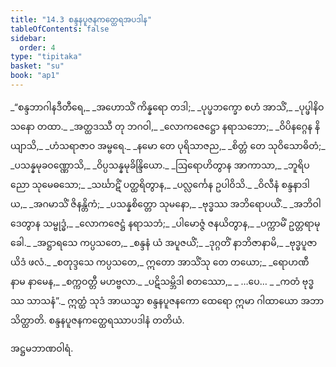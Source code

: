 ```yaml
---
title: "14.3 စန္ဒနပူဇနကတ္ထေရအပဒါန"
tableOfContents: false
sidebar:
  order: 4
type: "tipitaka"
basket: "su"
book: "ap1"
---
```



<DynamicBreadcrumb />

<Division number="17" book="ap1">

<Paragraph number="2202" type="verses" book="ap1">
_“စန္ဒဘာဂါနဒီတီရေ,_  
_အဟောသိံ ကိန္နရော တဒါ;_  
_ပုပ္ဖဘက္ခော စဟံ အာသိံ,_  
_ပုပ္ဖါနိဝသနော တထာ._  

</Paragraph>

</Division>
<Division number="18" book="ap1">

<Paragraph number="2203" type="verses" book="ap1">
_အတ္ထဒဿီ တု ဘဂဝါ,_  
_လောကဇေဋ္ဌော နရာသဘော;_  
_ဝိပိနဂ္ဂေန နိယျာသိ,_  
_ဟံသရာဇာဝ အမ္ဗရေ._  

</Paragraph>

</Division>
<Division number="19" book="ap1">

<Paragraph number="2204" type="verses" book="ap1">
_နမော တေ ပုရိသာဇည,_  
_စိတ္တံ တေ သုဝိသောဓိတံ;_  
_ပသန္နမုခဝဏ္ဏောသိ,_  
_ဝိပ္ပသန္နမုခိန္ဒြိယော._  

</Paragraph>

</Division>
<Division number="20" book="ap1">

<Paragraph number="2205" type="verses" book="ap1">
_ဩရောဟိတွာန အာကာသာ,_  
_ဘူရိပညော သုမေဓသော;_  
_သင်္ဃာဋိံ ပတ္ထရိတွာန,_  
_ပလ္လင်္ကေန ဥပါဝိသိ._  

</Paragraph>

</Division>
<Division number="21" book="ap1">

<Paragraph number="2206" type="verses" book="ap1">
_ဝိလီနံ စန္ဒနာဒါယ,_  
_အဂမာသိံ ဇိနန္တိကံ;_  
_ပသန္နစိတ္တော သုမနော,_  
_ဗုဒ္ဓဿ အဘိရောပယိံ._  

</Paragraph>

</Division>
<Division number="22" book="ap1">

<Paragraph number="2207" type="verses" book="ap1">
_အဘိဝါဒေတွာန သမ္ဗုဒ္ဓံ,_  
_လောကဇေဋ္ဌံ နရာသဘံ;_  
_ပါမောဇ္ဇံ ဇနယိတွာန,_  
_ပက္ကာမိံ ဥတ္တရာမုခေါ._  

</Paragraph>

</Division>
<Division number="23" book="ap1">

<Paragraph number="2208" type="verses" book="ap1">
_အဋ္ဌာရသေ ကပ္ပသတေ,_  
_စန္ဒနံ ယံ အပူဇယိံ;_  
_ဒုဂ္ဂတိံ နာဘိဇာနာမိ,_  
_ဗုဒ္ဓပူဇာယိဒံ ဖလံ._  

</Paragraph>

</Division>
<Division number="24" book="ap1">

<Paragraph number="2209" type="verses" book="ap1">
_စတုဒ္ဒသေ ကပ္ပသတေ,_  
ဣတော အာသိံသု တေ တယော;_  
_ရောဟဏီ နာမ နာမေန,_  
_စက္ကဝတ္တီ မဟဗ္ဗလာ._  

</Paragraph>

</Division>
<Division number="25" book="ap1">

<Paragraph number="2210" type="verses" book="ap1">
_ပဋိသမ္ဘိဒါ စတဿော,_  
_ …ပေ… _  
_ကတံ ဗုဒ္ဓဿ သာသနံ”._  

</Paragraph>

<Paragraph number="2211" book="ap1">
ဣတ္ထံ သုဒံ အာယသ္မာ စန္ဒနပူဇနကော ထေရော ဣမာ ဂါထာယော အဘာသိတ္ထာတိ.

</Paragraph>
</Division>

<Paragraph number="2212" type="center" book="ap1">
စန္ဒနပူဇနကတ္ထေရဿာပဒါနံ တတိယံ.

  
အဋ္ဌမဘာဏဝါရံ.
</Paragraph>